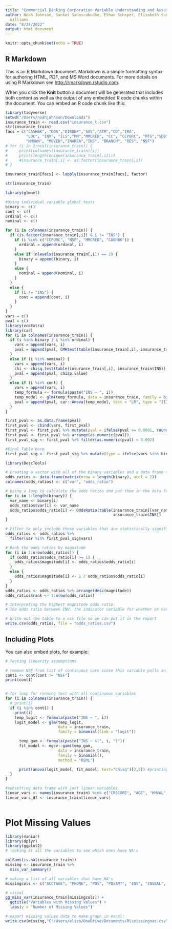 ```yaml
---
title: "Commercial Banking Corporation Variable Understanding and Assumptions"
author: Noah Johnson, Sanket Sahasrabudhe, Ethan Scheper, Elizabeth Surratt, Charis
  Williams
date: "8/24/2022"
output: html_document
---
```


```r
knitr::opts_chunk$set(echo = TRUE)
```

## R Markdown

This is an R Markdown document. Markdown is a simple formatting syntax for authoring HTML, PDF, and MS Word documents. For more details on using R Markdown see <http://rmarkdown.rstudio.com>.

When you click the **Knit** button a document will be generated that includes both content as well as the output of any embedded R code chunks within the document. You can embed an R code chunk like this:

```r
library(tidyverse)
setwd("/Users/noahjohnson/Downloads")
insurance_train <- read.csv("insurance_t.csv")
str(insurance_train)
facs = c("CASHBK", "DDA","DIRDEP","SAV","ATM","CD","IRA",
         "LOC", "INV", "ILS","MM","MMCRED", "CC", "CCPURC", "MTG","SDB", 
         "HMOWN", "MOVED","INAREA","INS", "BRANCH", "RES", "NSF")
# for (i in 1:ncol(insurance_train)) {
#     print(colnames(insurance_train)[i])
#     print(length(unique(insurance_train[,i])))
#     #insurance_train[,i] <- as.factor(insurance_train[,i])
# }

insurance_train[facs] <- lapply(insurance_train[facs], factor)

str(insurance_train)

library(glmnet)

#Using individual variable global tests
binary <- c()
cont <- c()
ordinal <- c()
nominal <- c()

for (i in colnames(insurance_train)) {
  if (is.factor(insurance_train[,i]) & i != "INS") {
    if (i %in% c("CCPURC", "NSF", "MMCRED", "CASHBK")) {
      ordinal = append(ordinal, i)
    }
    else if (nlevels(insurance_train[,i]) == 2) {
      binary = append(binary, i)
    }
    else {
      nominal = append(nominal, i)
    }
  }
  else {
    if (i != "INS") {
      cont = append(cont, i)
    }
  }
}
vars = c()
pval = c()
library(vcdExtra)
library(car)
for (i in colnames(insurance_train)) {
  if (i %in% binary | i %in% ordinal) {
    vars = append(vars, i)
    pval = append(pval, CMHtest(table(insurance_train[,i], insurance_train$INS))$table[1,3])
  }
  else if (i %in% nominal) {
    vars = append(vars, i)
    chi <- chisq.test(table(insurance_train[,i], insurance_train$INS))
    pval = append(pval, chi$p.value)
  }
  else if (i %in% cont) {
    vars = append(vars, i)
    temp_formula <- formula(paste("INS ~ ", i))
    temp_model <- glm(temp_formula, data = insurance_train, family = binomial(link = "logit"))
    pval = append(pval, car::Anova(temp_model, test = "LR", type = "III")[,3])
  }
}

first_pval <- as.data.frame(pval)
first_pval <- cbind(vars, first_pval)
first_pval <- first_pval %>% mutate(pval = ifelse(pval >= 0.0001, round(pval, digits = 5), format(pval, scientific = TRUE, digits = 5)))
first_pval <- first_pval %>% arrange(as.numeric(pval))
first_pval_sig <- first_pval %>% filter(as.numeric(pval) < 0.002)

#Final Table here
first_pval_sig <- first_pval_sig %>% mutate(type = ifelse(vars %in% binary, "Binary", ifelse(vars %in% ordinal, "Ordinal", ifelse(vars %in% nominal, "Nominal", "Continuous"))))
```

```r
library(DescTools)

# Creating a vector with all of the binary variables and a data frame to populate with their odds ratios in relation to the target variable (INS)
odds_ratios <- data.frame(matrix(nrow = length(binary), ncol = 2))
colnames(odds_ratios) <- c("var", "odds_ratio")

# Using a loop to calculate the odds ratios and put them in the data frame
for (i in 1:length(binary)) {
  var_name <- binary[i]
  odds_ratios$var[i] <- var_name
  odds_ratios$odds_ratio[i] <- OddsRatio(table(insurance_train[[var_name]], 
                                               insurance_train$INS))
}

# Filter to only include those variables that are statistically significant
odds_ratios <- odds_ratios %>%
  filter(var %in% first_pval_sig$vars)

# Rank the odds ratios by magnitude
for (i in 1:nrow(odds_ratios)) {
  if (odds_ratios$odds_ratio[i] >= 1) {
    odds_ratios$magnitude[i] <- odds_ratios$odds_ratio[i]
  }
  else {
    odds_ratios$magnitude[i] <- 1 / odds_ratios$odds_ratio[i]
  }
}
odds_ratios <- odds_ratios %>% arrange(desc(magnitude))
odds_ratios$rank <- 1:nrow(odds_ratios)

# Interpreting the highest magnitude odds ratio. 
# The odds ratio between INV, the indicator variable for whether or not the account holder has an investment account, and INS, the indicator variable for whether or not the account holder is going to purchase a variable rate annuity product, is approximately 3.472. Account holders who have an investment account are 3.472 times more likely to purchase a variable rate annuity product as compared to those who do not have an investment account. This makes intuitive sense because a variable rate annuity product is also in and of itself an investment. Those who already have an investment account likely have a greater understanding of what they are investing in with a variable rate annuity product or generally have a greater propensity to invest than their counterparts who do not have an investment account.

# Write out the table to a csv file so we can put it in the report
write.csv(odds_ratios, file = "odds_ratios.csv")
```

## Including Plots

You can also embed plots, for example:

```r
# Testing linearity assumptions 

# remove NSF from list of continuous vars since this variable pulls an error b/c it only has 0s and 1s
cont1 <- cont[cont != "NSF"]
print(cont1)


# for loop for running test with all continuous variables
for (i in colnames(insurance_train)) {
  # print(i)
  if (i %in% cont1) {
    print(i)
    temp_logit <- formula(paste("INS ~ ", i))
    logit_model <- glm(temp_logit,
                       data = insurance_train, 
                       family = binomial(link = "logit"))

      temp_gam <- formula(paste("INS ~ s(", i, ")"))
      fit_model <- mgcv::gam(temp_gam,
                       data = insurance_train,
                       family = binomial(),
                       method = "REML")

      print(anova(logit_model, fit_model, test="Chisq")[2,5]) #printing just pvals
  }
}

#subsetting data frame with just linear variables
linear_vars <- names(insurance_train) %in% c("CRSCORE", "AGE", "HMVAL", "LORES", "INCOME", "CCBAL", "MTGBAL", "LOCBAL", "ACCTAGE")
linear_vars_df <- insurance_train[linear_vars]



```

# Plot Missing Values
```r
library(naniar)
library(dplyr)
library(ggplot2)
# looking at all the variables to see which ones have NA's

colSums(is.na(insurance_train))
missing <- insurance_train %>% 
  miss_var_summary()

# making a list of all variables that have NA's
missingcols <- c("ACCTAGE", "PHONE", "POS", "POSAMT", "INV", "INVBAL", "CC", "CCBAL", "CCPURC", "INCOME", "HMOWN", "LORES", "HMVAL", "AGE", "CRSCORE")

# visual
gg_miss_var(insurance_train[missingcols]) +
  ggtitle("Variables with Missing Values") +
  labs(y = "Number of Missing Values")

# export missing values data to make graph in excel:
write.csv(missing,"C:/Users/eliza/OneDrive/Documents/R\\missingnas.csv", row.names = FALSE)
```

